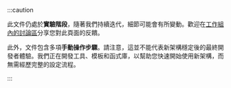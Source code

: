 :::caution

此文件仍處於**實驗階段**，隨著我們持續迭代，細節可能會有所變動。歡迎在[工作組內的討論區](https://github.com/reactwg/react-native-new-architecture/discussions/8)分享您對此頁面的反饋。

此外，文件包含多項**手動操作步驟**。請注意，這並不能代表新架構穩定後的最終開發者體驗。我們正在開發工具、模板和函式庫，以幫助您快速開始使用新架構，而無需經歷完整的設定流程。

:::